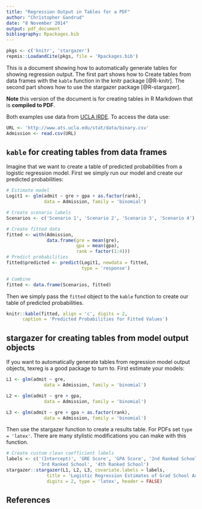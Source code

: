 ```yaml
---
title: "Regression Output in Tables for a PDF"
author: "Christopher Gandrud"
date: "8 November 2014"
output: pdf_document
bibliography: Rpackages.bib
---
```


```r
pkgs <- c('knitr', 'stargazer')
repmis::LoadandCite(pkgs, file = 'Rpackages.bib')
```

This is a document showing how to automatically generate tables for showing
regression output. The first part shows how to Create tables from data frames
with the `kable` function in the knitr package [@R-knitr]. The second part shows how to use
the stargazer package [@R-stargazer]. 

**Note** this version of the document is for creating tables in R Markdown that
is **compiled to PDF**.

Both examples use data from [UCLA IRDE](http://www.ats.ucla.edu/stat/). To 
access the data use:

```r
URL <- 'http://www.ats.ucla.edu/stat/data/binary.csv'
Admission <- read.csv(URL)
```

## `kable` for creating tables from data frames

Imagine that we want to create a table of predicted probabilities from a 
logistic regression model. First we simply run our model and create our 
predicted probabilities:

```r
# Estimate model
Logit1 <- glm(admit ~ gre + gpa + as.factor(rank),
              data = Admission, family = 'binomial')

# Create scenario labels
Scenarios <- c('Scenario 1', 'Scenario 2', 'Scenario 3', 'Scenario 4')

# Create fitted data
fitted <- with(Admission,
               data.frame(gre = mean(gre),
                          gpa = mean(gpa),
                          rank = factor(1:4)))
# Predict probabilities
fitted$predicted <- predict(Logit1, newdata = fitted,
                            type = 'response')

# Combine
fitted <- data.frame(Scenarios, fitted)
```

Then we simply pass the `fitted` object to the `kable` function to create our 
table of predicted probabilities.

```r
knitr::kable(fitted, align = 'c', digits = 2,
      caption = 'Predicted Probabilities for Fitted Values')
```

## stargazer for creating tables from model output objects

If you want to automatically generate tables from regression model output
objects, texreg is a good package to turn to. First estimate your models:

```r
L1 <- glm(admit ~ gre,
              data = Admission, family = 'binomial')

L2 <- glm(admit ~ gre + gpa,
              data = Admission, family = 'binomial')

L3 <- glm(admit ~ gre + gpa + as.factor(rank),
              data = Admission, family = 'binomial')
```

Then use the stargazer function to create a results table. For PDFs set 
`type = 'latex'`. There are many stylistic
modifications you can make with this function.

```r
# Create custom clean coefficient labels
labels <- c('(Intercept)', 'GRE Score', 'GPA Score', '2nd Ranked School',
            '3rd Ranked School', '4th Ranked School')
stargazer::stargazer(L1, L2, L3, covariate.labels = labels,
               title = 'Logistic Regression Estimates of Grad School Acceptance',
               digits = 2, type = 'latex', header = FALSE)
```

## References
